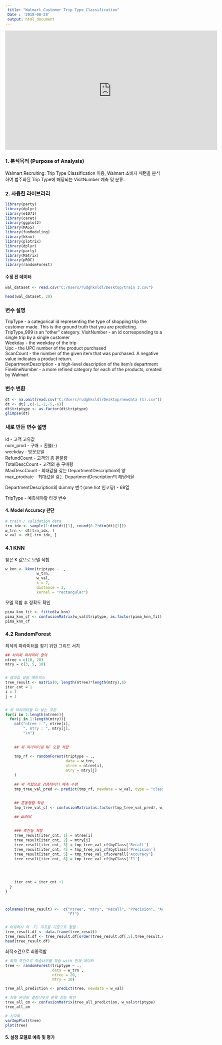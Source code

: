 ```yaml
---
 title: "Walmart Customer Trip Type Classification"
 Date : '2018-08-28'
 output: html_document
---
```


<iframe width="678" height="381" src="https://www.youtube.com/embed/OtdN0yVjgK4" frameborder="0" allow="autoplay; encrypted-media" allowfullscreen></iframe>



### 1. 분석목적 (Purpose of Analysis)
Walmart Recruiting: Trip Type Classification 이용,
Walmart 소비자 패턴을 분석하여 범주화된 Trip Type에 해당되는 VisitNumber 예측 및 분류.


### 2. 사용한 라이브러리
```r
library(party)
library(dplyr)
library(e1071)
library(caret)
library(ggplot2)
library(MASS)
library(funModeling)
library(kknn)
library(plotrix)
library(dplyr)
library(party)
library(Matrix)
library(pROC)
library(randomForest)
```

#### 수정 전 데이터 
```r
wal_dataset <- read.csv("C:/Users/rudghksldl/Desktop/train 3.csv")

head(wal_dataset, 20)
```

### 변수 설명
TripType - a categorical id representing the type of shopping trip the customer made.    This is the ground truth that you are predicting.    TripType_999 is an "other" category.
VisitNumber - an id corresponding to a single trip by a single customer    
Weekday - the weekday of the trip   
Upc - the UPC number of the product purchased   
ScanCount - the number of the given item that was purchased. A negative value indicates a product return.    
DepartmentDescription - a high-level description of the item's department    
FinelineNumber - a more refined category for each of the products, created by Walmart    
   


### 변수 변환
```r
dt <- na.omit(read.csv("C:/Users/rudghksldl/Desktop/newdata (1).csv"))
dt <- dt[ ,c(-1,-2,-5,-6)]
dt$triptype <- as.factor(dt$triptype)
glimpse(dt)
```

### 새로 만든 변수 설명
id             - 고객 고유값    
num_prod       - 구매 + 환불(-)    
weekday        - 방문요일    
RefundCount    - 고객의 총 환불량    
TotalDescCount - 고객의 총 구매량    
MaxDescCount   - 최대값을 갖는 DepartmentDescription의 양    
max_prodrate   - 최대값을 갖는 DepartmentDescription의 해당비율   

DepartmentDescription의 dummy 변수(one hot 인코딩) - 68열    

TripType - 예측해야할 타겟 변수   


#### 4. Model Accuracy 판단 

```r
# train / validation data
trn_idx <- sample(1:dim(dt)[1], round(0.7*dim(dt)[1]))
w_trn <- dt[trn_idx, ]
w_val <- dt[-trn_idx, ]
```

### 4.1 KNN
<!-- train kknn 함수로 최적의 k 값 찾기 -->
<!-- ```{r} -->
<!-- w_knn_tr <- train.kknn(triptype ~ ., w_trn, kmax=13, distance=2, kernel="rectangular") -->

<!-- w_knn_tr$best.parameters -->
<!-- ``` -->
찾은 K 값으로 모델 적합
```r
w_knn <- kknn(triptype ~ .,
              w_trn,
              w_val,
              k = 7,
              distance = 2,
              kernel = "rectangular")
```
모델 적합 후 정확도 확인
```r
pima_knn_fit <- fitted(w_knn)
pima_knn_cf <- confusionMatrix(w_val$triptype, as.factor(pima_knn_fit))
pima_knn_cf
```

### 4.2 RandomForest
최적의 파라미터를 찾기 위한 그리드 서치
```r
## 하이퍼 파라미터 정의
ntree = c(10, 20)
mtry = c(3, 5, 10)


# 결과값 넣을 메트릭스
tree_result <- matrix(0, length(ntree)*length(mtry),6)
iter_cnt = 1
i = 1
j = 1


# 위 파라미터들 다 넣는 포문
for(i in 1:length(ntree)){
  for(j in 1:length(mtry)){
    cat("ntree : ", ntree[i],
        ", mtry : ", mtry[j],
        "\n")
    
    
    ## 위 파라미터로 RF 모형 적합
    
    tmp_rf <- randomForest(triptype ~ ., 
                           data = w_trn,
                           ntree = ntree[i],
                           mtry = mtry[j]
    )
    
    ## 위 적합으로 검증데이터 예측 수행
    tmp_tree_val_pred <- predict(tmp_rf, newdata = w_val, type = "class")
    
    
    ## 혼동행렬 작성
    tmp_tree_val_cf <- confusionMatrix(as.factor(tmp_tree_val_pred), w_val$triptype)
    
    ## AUROC
    
    
    ### 조건들 저장
    tree_result[iter_cnt, 1] = ntree[i]
    tree_result[iter_cnt, 2] = mtry[j]
    tree_result[iter_cnt, 3] = tmp_tree_val_cf$byClass['Recall']
    tree_result[iter_cnt, 4] = tmp_tree_val_cf$byClass['Precision']
    tree_result[iter_cnt, 5] = tmp_tree_val_cf$overall['Accuracy']
    tree_result[iter_cnt, 6] = tmp_tree_val_cf$byClass['F1']
    
    
    
    
    iter_cnt = iter_cnt +1
  }
}



colnames(tree_result) <-  c("ntree", "mtry", "Recall", "Precision", "Accuracy",
                            "F1")


# 어큐러시 와  F1 지표를 기준으로 정렬
tree_result.df <- data.frame(tree_result)
tree_result.df <- tree_result.df[order(tree_result.df[,5],tree_result.df[,6],decreasing = T),]
head(tree_result.df)
```


최적조건으로 최종적합
```r
# 최적 조건으로 학습나무를 학습 with 전체 데이터 
tree <- randomForest(triptype ~ .,
                     data = w_trn , 
                     ntree = 20,
                     mtry = 10)

tree_all_prediction <- predict(tree, newdata = w_val)

# 최종 완성된 결정나무의 분류 성능 확인
tree_all_cm <- confusionMatrix(tree_all_prediction, w_val$triptype)
tree_all_cm

# 시각화
varImpPlot(tree)
plot(tree)
```



#### 5. 설정 모델로 예측 및 평가